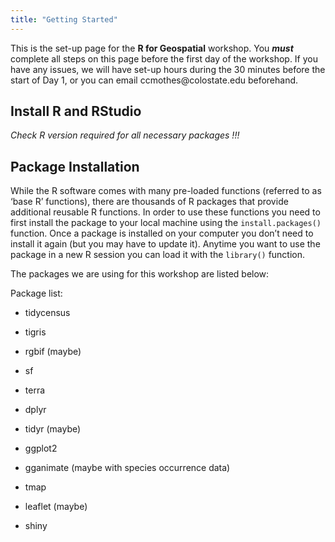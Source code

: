 ```yaml
---
title: "Getting Started"
---
```


This is the set-up page for the **R for Geospatial** workshop. You ***must*** complete all steps on this page before the first day of the workshop. If you have any issues, we will have set-up hours during the 30 minutes before the start of Day 1, or you can email ccmothes\@colostate.edu beforehand.

## Install R and RStudio

*Check R version required for all necessary packages !!!*

## Package Installation

While the R software comes with many pre-loaded functions (referred to as 'base R' functions), there are thousands of R packages that provide additional reusable R functions. In order to use these functions you need to first install the package to your local machine using the `install.packages()` function. Once a package is installed on your computer you don't need to install it again (but you may have to update it). Anytime you want to use the package in a new R session you can load it with the `library()` function.

The packages we are using for this workshop are listed below:

Package list:

-   tidycensus

-   tigris

-   rgbif (maybe)

-   sf

-   terra

-   dplyr

-   tidyr (maybe)

-   ggplot2

-   gganimate (maybe with species occurrence data)

-   tmap

-   leaflet (maybe)

-   shiny
